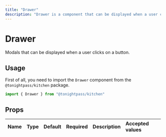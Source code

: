 ```yaml
---
title: "Drawer"
description: "Drawer is a component that can be displayed when a user clicks on a button."
---
```



# Drawer

Modals that can be displayed when a user clicks on a button.

## Usage

First of all, you need to import the `Drawer` component from the `@tonightpass/kitchen` package.

```js
import { Drawer } from "@tonightpass/kitchen"
```

## Props

| Name | Type | Default | Required | Description | Accepted values |
| :--- | :--- | :-----: | :------: | :---------- | :-------------- |